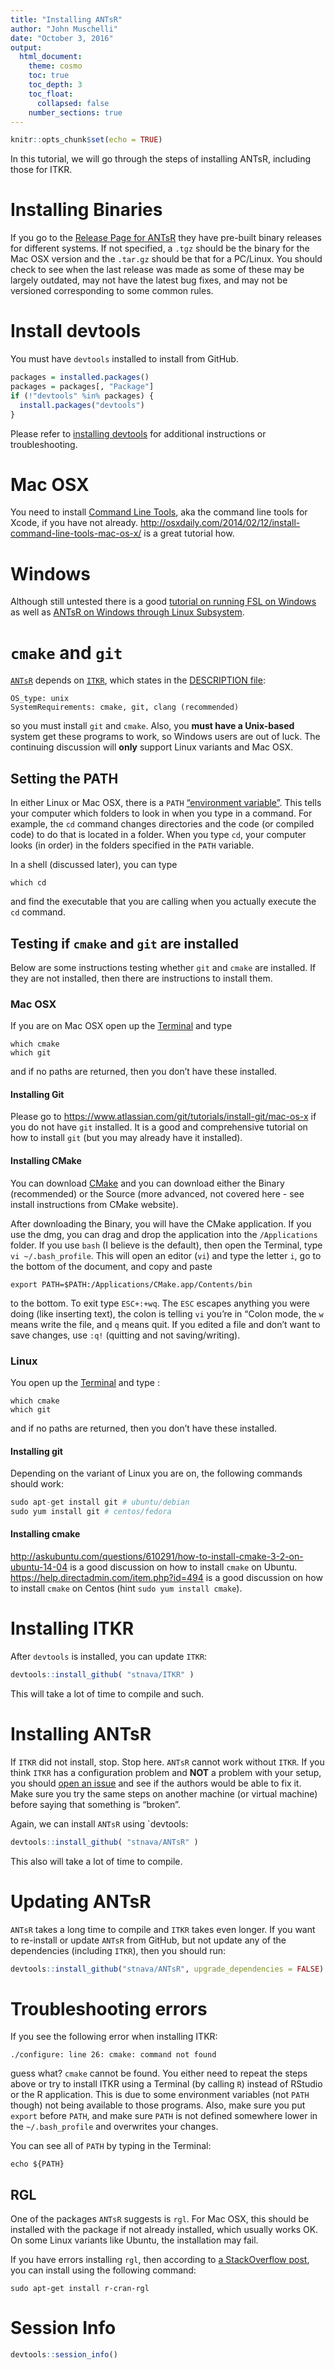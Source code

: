```yaml
---
title: "Installing ANTsR"
author: "John Muschelli"
date: "October 3, 2016"
output: 
  html_document:
    theme: cosmo
    toc: true
    toc_depth: 3
    toc_float:
      collapsed: false
    number_sections: true
---
```


<style type="text/css">
div.tocify {
  max-height: 50%;
}
</style>

```r
knitr::opts_chunk$set(echo = TRUE)
```

In this tutorial, we will go through the steps of installing ANTsR, including those for ITKR.

# Installing Binaries

If you go to the [Release Page for ANTsR](https://github.com/stnava/ANTsR/releases) they have pre-built binary releases for different systems.  If not specified, a `.tgz` should be the binary for the Mac OSX version and the `.tar.gz` should be that for a PC/Linux.  You should check to see when the last release was made as some of these may be largely outdated, may not have the latest bug fixes, and may not be versioned corresponding to some common rules.

# Install devtools

You must have `devtools` installed to install from GitHub.

```r
packages = installed.packages()
packages = packages[, "Package"]
if (!"devtools" %in% packages) {
  install.packages("devtools")
}
```

Please refer to [installing devtools](../installing_devtools/index.html) for additional instructions or troubleshooting.

# Mac OSX

You need to install [Command Line Tools](https://developer.apple.com/library/content/technotes/tn2339/_index.html), aka the command line tools for Xcode, if you have not already.  [http://osxdaily.com/2014/02/12/install-command-line-tools-mac-os-x/](http://osxdaily.com/2014/02/12/install-command-line-tools-mac-os-x/) is a great tutorial how.

# Windows

Although still untested there is a good [tutorial on running FSL on Windows](http://www.nemotos.net/?p=1481) as well as [ANTsR on Windows through Linux Subsystem](https://github.com/stnava/ANTsR/wiki/Installing-ANTsR-in-Windows-10-(along-with-FSL,-Rstudio,-Freesurfer,-etc)).  


# `cmake` and `git`

[`ANTsR`](https://github.com/stnava/ANTsR) depends on [`ITKR`](https://github.com/stnava/ITKR), which states in the [DESCRIPTION file](https://github.com/stnava/ITKR/blob/master/DESCRIPTION):

```
OS_type: unix
SystemRequirements: cmake, git, clang (recommended)
```

so you must install `git` and `cmake`.  Also, you **must have a Unix-based** system get these programs to work, so Windows users are out of luck.  The continuing discussion will **only** support Linux variants and Mac OSX.



## Setting the PATH

In either Linux or Mac OSX, there is a `PATH` ["environment variable"](https://en.wikipedia.org/wiki/Environment_variable).  This tells your computer which folders to look in when you type in a command.  For example, the `cd` command changes directories and the code (or compiled code) to do that is located in a folder.  When you type `cd`, your computer looks (in order) in the folders specified in the `PATH` variable.  

In a shell (discussed later), you can type
```
which cd
```

and find the executable that you are calling when you actually execute the `cd` command.

## Testing if `cmake` and `git` are installed

Below are some instructions testing whether `git` and `cmake` are installed.  If they are not installed, then there are instructions to install them. 

### Mac OSX

If you are on Mac OSX open up the [Terminal](http://www.macworld.co.uk/feature/mac-software/get-more-out-of-os-x-terminal-3608274/) and type 
```
which cmake
which git
```
and if no paths are returned, then you don't have these installed.  

#### Installing Git
Please go to [https://www.atlassian.com/git/tutorials/install-git/mac-os-x](https://www.atlassian.com/git/tutorials/install-git/mac-os-x) if you do not have `git` installed.  It is a good and comprehensive tutorial on how to install `git` (but you may already have it installed). 

#### Installing CMake
You can download [CMake](https://cmake.org/download/) and you can download either the Binary (recommended) or the Source (more advanced, not covered here - see install instructions from CMake website).  

After downloading the Binary, you will have the CMake application.  If you use the dmg, you can drag and drop the application into the `/Applications` folder.  If you use `bash` (I believe is the default), then open the Terminal, type `vi ~/.bash_profile`.  This will open an editor (`vi`) and type the letter `i`, go to the bottom of the document, and copy and paste
```
export PATH=$PATH:/Applications/CMake.app/Contents/bin
```
to the bottom.  To exit type `ESC+:+wq`.  The `ESC` escapes anything you were doing (like inserting text), the colon is telling `vi` you're in "Colon mode, the `w` means write the file, and `q` means quit.  If you edited a file and don't want to save changes, use `:q!` (quitting and not saving/writing).  


### Linux 

You open up the [Terminal](http://www.howtogeek.com/howto/22283/four-ways-to-get-instant-access-to-a-terminal-in-linux/) and type :
```
which cmake
which git
```
and if no paths are returned, then you don't have these installed.  

#### Installing git

Depending on the variant of Linux you are on, the following commands should work:

```r
sudo apt-get install git # ubuntu/debian
sudo yum install git # centos/fedora
```

#### Installing cmake

[http://askubuntu.com/questions/610291/how-to-install-cmake-3-2-on-ubuntu-14-04](http://askubuntu.com/questions/610291/how-to-install-cmake-3-2-on-ubuntu-14-04) is a good discussion on how to install `cmake` on Ubuntu.  [https://help.directadmin.com/item.php?id=494](https://help.directadmin.com/item.php?id=494) is a good discussion on how to install `cmake` on Centos (hint `sudo yum install cmake`). 



# Installing ITKR

After `devtools` is installed, you can update `ITKR`:
```r
devtools::install_github( "stnava/ITKR" )
```

This will take a lot of time to compile and such.



# Installing ANTsR

If `ITKR` did not install, stop.  Stop here.  `ANTsR` cannot work without `ITKR`.  If you think `ITKR` has a configuration problem and **NOT** a problem with your setup, you should [open an issue](https://github.com/stnava/ITKR/issues) and see if the authors would be able to fix it.  Make sure you try the same steps on another machine (or virtual machine) before saying that something is "broken".  

Again, we can install `ANTsR` using `devtools:

```r
devtools::install_github( "stnava/ANTsR" )
```

This also will take a lot of time to compile.

# Updating ANTsR

`ANTsR` takes a long time to compile and `ITKR` takes even longer.   If you want to re-install or update `ANTsR` from GitHub, but not update any of the dependencies (including `ITKR`), then you should run: 
```r
devtools::install_github("stnava/ANTsR", upgrade_dependencies = FALSE)
```


# Troubleshooting errors

If you see the following error when installing ITKR:
```
./configure: line 26: cmake: command not found
```
guess what?  `cmake` cannot be found.  You either need to repeat the steps above or try to install ITKR using a Terminal (by calling `R`) instead of RStudio or the R application.  This is due to some environment variables (not `PATH` though) not being available to those programs.  Also, make sure you put `export` before `PATH`, and make sure `PATH` is not defined somewhere lower in the `~/.bash_profile` and overwrites your changes.

You can see all of `PATH` by typing in the Terminal:
```
echo ${PATH}
```

## RGL

One of the packages `ANTsR` suggests is `rgl`.  For Mac OSX, this should be installed with the package if not already installed, which usually works OK.  On some Linux variants like Ubuntu, the installation may fail.  

If you have errors installing `rgl`, then according to [a StackOverflow post](http://stackoverflow.com/questions/31820865/error-in-installing-rgl-package), you can install using the following command:
```
sudo apt-get install r-cran-rgl
```


# Session Info

```r
devtools::session_info()
```
